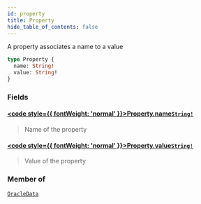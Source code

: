 ```yaml
---
id: property
title: Property
hide_table_of_contents: false
---
```








A property associates a name to a value

```graphql
type Property {
  name: String!
  value: String!
}
```


### Fields

#### [<code style={{ fontWeight: 'normal' }}>Property.<b>name</b></code>](#)<Bullet />[`String!`](/testnet/api/graphql/scalars/string) <Badge class="secondary" text="non-null"/> <Badge class="secondary" text="scalar"/>
> Name of the property
> 

#### [<code style={{ fontWeight: 'normal' }}>Property.<b>value</b></code>](#)<Bullet />[`String!`](/testnet/api/graphql/scalars/string) <Badge class="secondary" text="non-null"/> <Badge class="secondary" text="scalar"/>
> Value of the property
> 



### Member of

[`OracleData`](/testnet/api/graphql/objects/oracle-data)  <Badge class="secondary" text="object"/>



